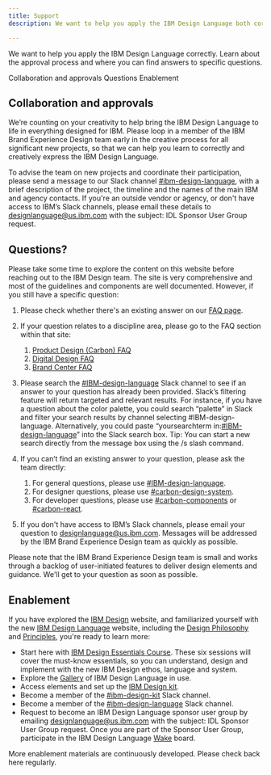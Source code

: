 ```yaml
---
title: Support
description: We want to help you apply the IBM Design Language both correctly and creatively. Learn about the approvals process and where you can find answers to specific questions.

---
```


<PageDescription>

We want to help you apply the IBM Design Language correctly. Learn about the approval process and where you can find answers to specific questions.

</PageDescription>

<AnchorLinks>
  <AnchorLink>Collaboration and approvals</AnchorLink>
  <AnchorLink>Questions</AnchorLink>
  <AnchorLink>Enablement</AnchorLink>
</AnchorLinks>

## Collaboration and approvals

We’re counting on your creativity to help bring the IBM Design Language to life in everything designed for IBM. Please loop in a member of the IBM Brand Experience Design team early in the creative process for all significant new projects, so that we can help you learn to correctly and creatively express the IBM Design Language.

To advise the team on new projects and coordinate their participation, please send a message to our Slack channel [#ibm-design-language](https://ibm-studios.slack.com/messages/C0U35LB2B), with a brief description of the project, the timeline and the names of the main IBM and agency contacts. If you're an outside vendor or agency, or don't have access to IBM’s Slack channels, please email these details to [designlanguage@us.ibm.com](mailto:designlanguage@us.ibm.com) with the subject: IDL Sponsor User Group request.

## Questions?

Please take some time to explore the content on this website before reaching out to the IBM Design team. The site is very comprehensive and most of the guidelines and components are well documented. However, if you still have a specific question:
<div className="questions-section">

1. Please check whether there's an existing answer on our [FAQ page](/help/faq).
2. If your question relates to a discipline area, please go to the FAQ section within that site:
    1. [Product Design (Carbon) FAQ](https://www.carbondesignsystem.com/help/faq)
    1. [Digital Design FAQ](https://www.ibm.com/standards/web/faq.html)
    1. [Brand Center FAQ](https://www.carbondesignsystem.com/help/faq)
3. Please search the [#IBM-design-language](https://ibm-studios.slack.com/messages/C0U35LB2B) Slack channel to see if an answer to your question has already been provided. Slack’s filtering feature will return targeted and relevant results. For instance, if you have a question about the color palette, you could search “palette” in Slack and filter your search results by channel selecting #IBM-design-language. Alternatively, you could paste “yoursearchterm in:[#IBM-design-language](https://ibm-studios.slack.com/messages/C0U35LB2B)” into the Slack search box. Tip: You can start a new search directly from the message box using the /s slash command.
4. If you can’t find an existing answer to your question, please ask the team directly:
    1. For general questions, please use [#IBM-design-language](https://ibm-studios.slack.com/messages/C0U35LB2B).
    1. For designer questions, please use [#carbon-design-system](https://ibm-studios.slack.com/messages/C0M053VPT/).
    1. For developer questions, please use [#carbon-components](https://ibm-studios.slack.com/messages/C046Y0YUD/) or [#carbon-react](https://ibm-studios.slack.com/messages/C2K6RFJ1G/).

5. If you don't have access to IBM’s Slack channels, please email your question to [designlanguage@us.ibm.com](mailto:designlanguage@us.ibm.com). Messages will be addressed by the IBM Brand Experience Design team as quickly as possible.

</div>

Please note that the IBM Brand Experience Design team is small and works through a backlog of user-initiated features to deliver design elements and guidance. We'll get to your question as soon as possible.

## Enablement

If you have explored the [IBM Design](https://www.ibm.com/design/) website, and familiarized yourself with the new [IBM Design Language](https://www.ibm.com/design/language/) website, including the [Design Philosophy](https://www.ibm.com/design/language/philosophy/pov) and [Principles](https://www.ibm.com/design/language/philosophy/principles/), you're ready to learn more:

<div className="enablement-section">

- Start here with [IBM Design Essentials Course](https://w3.ibm.com/design/essentials). These six sessions will cover the must-know essentials, so you can understand, design and implement with the new IBM Design ethos, language and system.
- Explore the [Gallery](https://www.ibm.com/design/language/gallery) of IBM Design Language in use.
- Access elements and set up the [IBM Design kit](https://www.carbondesignsystem.com/resources/?&_ga=2.192292330.1162213957.1569426322-42838645.1566382348#theme-libraries).
- Become a member of the [#ibm-design-kit](https://ibm-studios.slack.com/archives/CDT9TSUAJ) Slack channel.
- Become a member of the [#ibm-design-language](https://ibm-studios.slack.com/messages/C0U35LB2B) Slack channel.
- Request to become an IBM Design Language sponsor user group by emailing [designlanguage@us.ibm.com](mailto:designlanguage@us.ibm.com) with the subject: IDL Sponsor User Group request. Once you are part of the Sponsor User Group, participate in the IBM Design Language [Wake](https://ibm.wake.com/space/20) board.

</div>

More enablement materials are continuously developed. Please check back here regularly.
